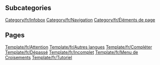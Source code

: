 
== Subcategories ==
[[Category/fr/Infobox]]
[[Category/fr/Navigation]]
[[Category/fr/Éléments de page]]

== Pages ==
[[Template/fr/Attention]]
[[Template/fr/Autres langues]]
[[Template/fr/Compléter]]
[[Template/fr/Dépassé]]
[[Template/fr/Incomplet]]
[[Template/fr/Menu de Croisements]]
[[Template/fr/Tutoriel]]
